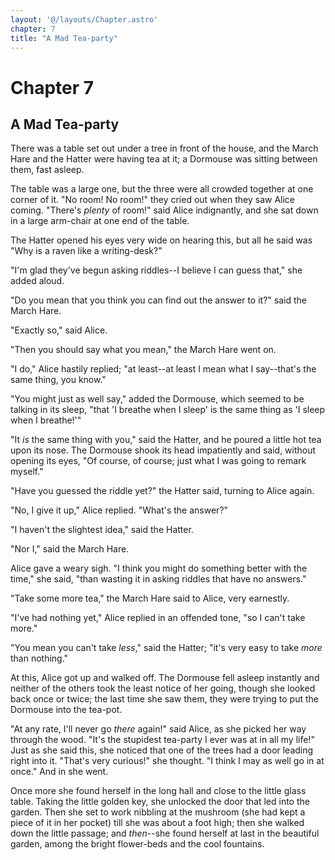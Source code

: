```yaml
---
layout: '@/layouts/Chapter.astro'
chapter: 7
title: "A Mad Tea-party"
---
```


# Chapter 7

## A Mad Tea-party

There was a table set out under a tree in front of the house, and the
March Hare and the Hatter were having tea at it; a Dormouse was sitting
between them, fast asleep.

The table was a large one, but the three were all crowded together at
one corner of it. "No room! No room!" they cried out when they saw Alice
coming. "There's _plenty_ of room!" said Alice indignantly, and she sat
down in a large arm-chair at one end of the table.

The Hatter opened his eyes very wide on hearing this, but all he said
was "Why is a raven like a writing-desk?"

"I'm glad they've begun asking riddles--I believe I can guess that," she
added aloud.

"Do you mean that you think you can find out the answer to it?" said the
March Hare.

"Exactly so," said Alice.

"Then you should say what you mean," the March Hare went on.

"I do," Alice hastily replied; "at least--at least I mean what I
say--that's the same thing, you know."

"You might just as well say," added the Dormouse, which seemed to be
talking in its sleep, "that 'I breathe when I sleep' is the same thing
as 'I sleep when I breathe!'"

"It _is_ the same thing with you," said the Hatter, and he poured a
little hot tea upon its nose. The Dormouse shook its head impatiently
and said, without opening its eyes, "Of course, of course; just what I
was going to remark myself."

"Have you guessed the riddle yet?" the Hatter said, turning to Alice
again.

"No, I give it up," Alice replied. "What's the answer?"

"I haven't the slightest idea," said the Hatter.

"Nor I," said the March Hare.

Alice gave a weary sigh. "I think you might do something better with the
time," she said, "than wasting it in asking riddles that have no
answers."

"Take some more tea," the March Hare said to Alice, very earnestly.

"I've had nothing yet," Alice replied in an offended tone, "so I can't
take more."

"You mean you can't take _less_," said the Hatter; "it's very easy to
take _more_ than nothing."

At this, Alice got up and walked off. The Dormouse fell asleep instantly
and neither of the others took the least notice of her going, though she
looked back once or twice; the last time she saw them, they were
trying to put the Dormouse into the tea-pot.

<CaptionedImage src='/image/knave.jpg' alt="The Trial of the Knave of Hearts"  />

"At any rate, I'll never go _there_ again!" said Alice, as she picked
her way through the wood. "It's the stupidest tea-party I ever was at in
all my life!" Just as she said this, she noticed that one of the trees
had a door leading right into it. "That's very curious!" she thought. "I
think I may as well go in at once." And in she went.

Once more she found herself in the long hall and close to the little
glass table. Taking the little golden key, she unlocked the door that
led into the garden. Then she set to work nibbling at the mushroom (she
had kept a piece of it in her pocket) till she was about a foot high;
then she walked down the little passage; and _then_--she found herself
at last in the beautiful garden, among the bright flower-beds and the
cool fountains.
